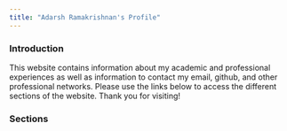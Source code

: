 ```yaml
---
title: "Adarsh Ramakrishnan's Profile"
---
```


### Introduction

This website contains information about my academic and professional experiences as well as information to contact my email, github, and other professional networks. Please use the links below to access the different sections of the website. Thank you for visiting!

### Sections